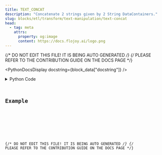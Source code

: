 ```yaml
---
title: TEXT_CONCAT
description: "Concatenate 2 strings given by 2 String DataContainers."
slug: blocks/etl/transform/text-manipulation/text-concat
head:
  - tag: meta
    attrs:
      property: og:image
      content: https://docs.flojoy.ai/logo.png
---
```


{/* DO NOT EDIT THIS FILE! IT IS BEING AUTO GENERATED */}
{/* PLEASE REFER TO THE CONTRIBUTION GUIDE ON THE DOCS PAGE */}


<PythonDocsDisplay docstring={block_data["docstring"]} />
<details>
<summary>Python Code</summary>



<Code code={pythonCode} lang="py" wrap theme="dracula" />

[Find this Flojoy Block on GitHub](https://github.com/flojoy-ai/blocks/blob/main/blocks/ETL/TRANSFORM/TEXT_MANIPULATION/TEXT_CONCAT/TEXT_CONCAT.py)

</details>

## Example


<GetHelpWidget />


<AppDisplay app={app} blockName="TEXT_CONCAT" client:visible />


<Example />

{/* DO NOT EDIT THIS FILE! IT IS BEING AUTO GENERATED */}
{/* PLEASE REFER TO THE CONTRIBUTION GUIDE ON THE DOCS PAGE */}
